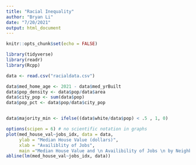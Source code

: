 ```yaml
---
title: "Racial Inequality"
author: "Bryan Li"
date: "7/20/2021"
output: html_document
---
```


```r
knitr::opts_chunk$set(echo = FALSE)

library(tidyverse)
library(readr)
library(Rcpp)

data <- read.csv("racialdata.csv")

data$med_home_age <- 2021 - data$med_yrBuilt 
data$pop_density <- data$pop/data$area
data$city_pop <- sum(data$pop)
data$pop_pct <- data$pop/data$city_pop


data$majority_min <- ifelse((data$white/data$pop) < .5 , 1, 0)

options(scipen = 6) # no scientific notation in graphs
plot(med_house_val~jobs_idx, data = data, 
     ylab = "Median House Value (dollars)", 
     xlab = "Availiblity of Jobs", 
     main ="Median House Value and \n Availibility of Jobs \n by Neighborhood")
abline(lm(med_house_val~jobs_idx, data))
```

